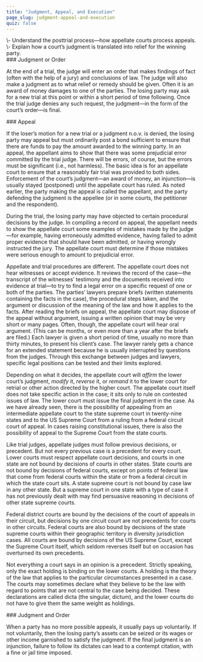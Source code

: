 ```yaml
---
title: "Judgment, Appeal, and Execution"
page_slug: judgment-appeal-and-execution
quiz: false
---
```

<div className="content-chunk" data-subsection-id = "learning-objectives-49pt">
<Info title="LEARNING OBJECTIVES">\- Understand the posttrial process—how appellate courts process appeals.  
\- Explain how a court’s judgment is translated into relief for the winning party.</Info>
</div>
<div className="content-chunk" data-subsection-id = "Judgment-or-Order-343t">
### Judgment or Order

  
At the end of a trial, the judge will enter an order that makes findings of fact (often with the help of a jury) and conclusions of law. The judge will also make a judgment as to what relief or remedy should be given. Often it is an award of money damages to one of the parties. The losing party may ask for a new trial at this point or within a short period of time following. Once the trial judge denies any such request, the judgment—in the form of the court’s order—is final.
</div>
<div className="content-chunk" data-subsection-id = "Appeal-344t">
### Appeal

  
If the loser’s motion for a new trial or a judgment n.o.v. is denied, the losing party may appeal but must ordinarily post a bond sufficient to ensure that there are funds to pay the amount awarded to the winning party. In an appeal, the appellant aims to show that there was some prejudicial error committed by the trial judge. There will be errors, of course, but the errors must be significant (i.e., not harmless). The basic idea is for an appellate court to ensure that a reasonably fair trial was provided to both sides. Enforcement of the court’s judgment—an award of money, an injunction—is usually stayed (postponed) until the appellate court has ruled. As noted earlier, the party making the appeal is called the appellant, and the party defending the judgment is the appellee (or in some courts, the petitioner and the respondent).

During the trial, the losing party may have objected to certain procedural decisions by the judge. In compiling a record on appeal, the appellant needs to show the appellate court some examples of mistakes made by the judge—for example, having erroneously admitted evidence, having failed to admit proper evidence that should have been admitted, or having wrongly instructed the jury. The appellate court must determine if those mistakes were serious enough to amount to prejudicial error.

Appellate and trial procedures are different. The appellate court does not hear witnesses or accept evidence. It reviews the record of the case—the transcript of the witnesses’ testimony and the documents received into evidence at trial—to try to find a legal error on a specific request of one or both of the parties. The parties’ lawyers prepare briefs (written statements containing the facts in the case), the procedural steps taken, and the argument or discussion of the meaning of the law and how it applies to the facts. After reading the briefs on appeal, the appellate court may dispose of the appeal without argument, issuing a written opinion that may be very short or many pages. Often, though, the appellate court will hear oral argument. (This can be months, or even more than a year after the briefs are filed.) Each lawyer is given a short period of time, usually no more than thirty minutes, to present his client’s case. The lawyer rarely gets a chance for an extended statement because he is usually interrupted by questions from the judges. Through this exchange between judges and lawyers, specific legal positions can be tested and their limits explored.

Depending on what it decides, the appellate court will _affirm_ the lower court’s judgment, _modify_ it, _reverse_ it, or _remand_ it to the lower court for retrial or other action directed by the higher court. The appellate court itself does not take specific action in the case; it sits only to rule on contested issues of law. The lower court must issue the final judgment in the case. As we have already seen, there is the possibility of appealing from an intermediate appellate court to the state supreme court in twenty-nine states and to the US Supreme Court from a ruling from a federal circuit court of appeal. In cases raising constitutional issues, there is also the possibility of appeal to the Supreme Court from the state courts.

Like trial judges, appellate judges must follow previous decisions, or precedent. But not every previous case is a precedent for every court. Lower courts must respect appellate court decisions, and courts in one state are not bound by decisions of courts in other states. State courts are not bound by decisions of federal courts, except on points of federal law that come from federal courts within the state or from a federal circuit in which the state court sits. A state supreme court is not bound by case law in any other state. But a supreme court in one state with a type of case it has not previously dealt with may find persuasive reasoning in decisions of other state supreme courts.

Federal district courts are bound by the decisions of the court of appeals in their circuit, but decisions by one circuit court are not precedents for courts in other circuits. Federal courts are also bound by decisions of the state supreme courts within their geographic territory in diversity jurisdiction cases. All courts are bound by decisions of the US Supreme Court, except the Supreme Court itself, which seldom reverses itself but on occasion has overturned its own precedents.

Not everything a court says in an opinion is a precedent. Strictly speaking, only the exact holding is binding on the lower courts. A holding is the theory of the law that applies to the particular circumstances presented in a case. The courts may sometimes declare what they believe to be the law with regard to points that are not central to the case being decided. These declarations are called dicta (the singular, dictum), and the lower courts do not have to give them the same weight as holdings.
</div>
<div className="content-chunk" data-subsection-id = "Judgment-and-Order-345t">
### Judgment and Order

  
When a party has no more possible appeals, it usually pays up voluntarily. If not voluntarily, then the losing party’s assets can be seized or its wages or other income garnished to satisfy the judgment. If the final judgment is an injunction, failure to follow its dictates can lead to a contempt citation, with a fine or jail time imposed.
</div>
